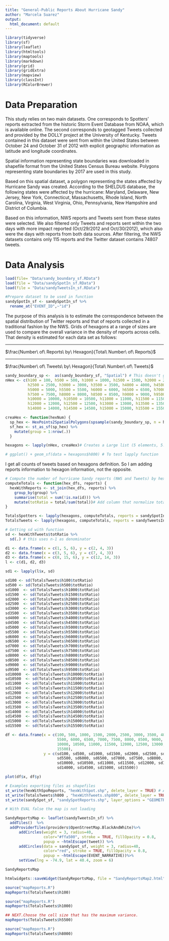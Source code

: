 ```yaml
---
title: "General-Public Reports About Hurricane Sandy"
author: "Marcela Suarez"
output:
  html_document: default
---
```



```r

library(tidyverse)
library(sf)
library(leaflet)
library(htmltools)
library(maptools)
library(markdown)
library(grid)
library(gridExtra)
library(mapview)
library(classInt)
library(RColorBrewer)
```
# Data Preparation


This study relies on two main datasets. One corresponds to Spotters' reports extracted 
from the historic Storm Event Database from NOAA, which is available online. The second 
corresponds to geotagged Tweets collected and provided by the DOLLY project at the University
of Kentucky. Tweets contained in this dataset were sent from within the United States between
October 24 and October 31 of 2012 with explicit geographic information as latitude and
longitude coordinates.

Spatial information representing state boundaries was downloaded in shapefile format from the
United States Census Bureau website. Polygons representing state boundaries by 2017 are used 
in this study.

Based on this spatial dataset, a polygon representing the states affected by Hurricane Sandy 
was created. According to the SHELDUS database, the following states were affected by the
hurricane: Maryland, Delaware, New Jersey, New York, Connecticut, Massachusetts, Rhode Island,
North Carolina, Virginia, West Virginia, Ohio, Pennsylvania, New Hampshire and District of Columbia.

Based on this information, NWS reports and Tweets sent from these states were selected. We also filtered
only Tweets and reports sent within the two days with more impact reported (Oct/29/2012 and Oct/30/2012), 
which also were the days with reports from both data sources. After filtering, the NWS datasets contains
only 115 reports and the Twitter dataset contains 74807 tweets. 


# Data Analysis

```r

load(file= "Data/sandy_boundary_sf.RData")
load(file = "Data/sandySpotIn_sf.RData")
load(file = "Data/sandyTweetsIn_sf.RData")

#Prepare dataset to be used in function
sandySpotIn_sf <- sandySpotIn_sf %>%
  rename_at("EVENT_ID",~"id")  

```


The purpose of this analysis is to estimate the correspondence between the spatial distribution of Twitter reports and that of reports collected in a traditional fashion by the NWS. Grids of hexagons at a range of sizes are used to compare the overall variance in the density of reports across cells. That density is estimated for each data set as follows: 

***
$\frac{Number\ of\ Reports\ by\ Hexagon}{Total\ Number\ of\ Reports}$


*** 
$\frac{Number\ of\ Tweets\ by\ Hexagon}{Total\ Number\ of\ Tweets}$  


```r

sandy_boundary_sp <-  as(sandy_boundary_sf, "Spatial") # This doesn't go in data preparation because I guess I will use the sf version of the file later.
nHex <- c(h100 = 100, h500 = 500, h1000 = 1000, h1500 = 1500, h2000 = 2000, 
          h2500 = 2500, h3000 = 3000, h3500 = 3500, h4000 = 4000, h4500 = 4500,
          h5000 = 5000, h5500 = 5500, h6000 = 6000, h6500 = 6500, h7000 = 7000, 
          h7500 = 7500, h8000 = 8000, h8500 = 8500, h9000 = 9000, h9500 = 9500, 
          h10000 = 10000, h10500 = 10500, h11000 = 11000, h11500 = 11500, 
          h12000 = 12000, h12500 = 12500, h13000 = 13000, h13500 = 13500, 
          h14000 = 14000, h14500 = 14500, h15000 = 15000, h15500 = 15500)

```

```r

creaHex <- function(hexNum) {
  sp_hex <- HexPoints2SpatialPolygons(spsample(sandy_boundary_sp, n = hexNum, type = "hexagonal"))
  sf_hex <- st_as_sf(sp_hex) %>%
    mutate(group = 1:nrow(.))
  }

hexagons <- lapply(nHex, creaHex)# Creates a Large list (5 elements, 5.5 Mb)

# ggplot() + geom_sf(data = hexagons$h800) # To test lapply function
```

I get all counts of tweets based on hexagons definition. So I am adding reports information to hexagon information, not the opposite.

```r

# Compute the number of hurricane Sandy reports (NWS and Tweets) by hexagon
computeTotals <- function(hex_dfs, reports) {
  hexWithReports <- st_join(hex_dfs, reports) %>%
    group_by(group) %>%
    summarise(total = sum(!is.na(id))) %>%
    mutate(totRatio = total/sum(total))# Add column that normalize totals
}

TotalsSpotters <- lapply(hexagons, computeTotals, reports = sandySpotIn_sf)
TotalsTweets <- lapply(hexagons, computeTotals, reports = sandyTweetsIn_sf)
```

```r
# Getting sd with function
sd <- hexWithTweets$totRatio %>%
  sd(.) # this uses n-1 as denominator

d1 <- data.frame(x = c(1, 5, 6), y = c(2, 4, 3))
d2 <- data.frame(x = c(3, 5, 6), y = c(7, 4, 3))
d3 <- data.frame(x = c(8, 15, 6), y = c(12, 14, 3))
l <- c(d1, d2, d3)

sd1 <- lapply(l$x, sd)

sd100 <- sd(TotalsTweets$h100$totRatio)
sd500 <- sd(TotalsTweets$h500$totRatio)
sd1000  <- sd(TotalsTweets$h1000$totRatio)
sd1500  <- sd(TotalsTweets$h1500$totRatio)
sd2000  <- sd(TotalsTweets$h2000$totRatio)
sd2500  <- sd(TotalsTweets$h2500$totRatio)
sd3000  <- sd(TotalsTweets$h3000$totRatio)
sd3500  <- sd(TotalsTweets$h3500$totRatio)
sd4000  <- sd(TotalsTweets$h4000$totRatio)
sd4500  <- sd(TotalsTweets$h4500$totRatio)
sd5000  <- sd(TotalsTweets$h5000$totRatio)
sd5500  <- sd(TotalsTweets$h5500$totRatio)
sd6000  <- sd(TotalsTweets$h6000$totRatio)
sd6500  <- sd(TotalsTweets$h6500$totRatio)
sd7000  <- sd(TotalsTweets$h7000$totRatio)
sd7500  <- sd(TotalsTweets$h7500$totRatio)
sd8000  <- sd(TotalsTweets$h8000$totRatio)
sd8500  <- sd(TotalsTweets$h8500$totRatio)
sd9000  <- sd(TotalsTweets$h9000$totRatio)
sd9500  <- sd(TotalsTweets$h9500$totRatio)
sd10000  <- sd(TotalsTweets$h10000$totRatio)
sd10500  <- sd(TotalsTweets$h10500$totRatio)
sd11000  <- sd(TotalsTweets$h11000$totRatio)
sd11500  <- sd(TotalsTweets$h11500$totRatio)
sd12000  <- sd(TotalsTweets$h12000$totRatio)
sd12500  <- sd(TotalsTweets$h12500$totRatio)
sd13000  <- sd(TotalsTweets$h13000$totRatio)
sd13500  <- sd(TotalsTweets$h13500$totRatio)
sd14000  <- sd(TotalsTweets$h14000$totRatio)
sd14500  <- sd(TotalsTweets$h14500$totRatio)
sd15000  <- sd(TotalsTweets$h15000$totRatio)
sd15500  <- sd(TotalsTweets$h15500$totRatio)

df <- data.frame(x = c(100, 500, 1000, 1500, 2000, 2500, 3000, 3500, 4000, 4500, 5000,
                       5500, 6000, 6500, 7000, 7500, 8000, 8500, 9000, 9500,
                       10000, 10500, 11000, 11500, 12000, 12500, 13000, 13500, 14000, 14500, 15000,
                       15500),
                 y = c(sd100, sd500, sd1000, sd1500, sd2000, sd2500, sd3000, sd3500, sd4000, sd4500, sd5000,
                       sd5500, sd6000, sd6500, sd7000, sd7500, sd8000, sd8500, sd9000, sd9500,
                       sd10000, sd10500, sd11000, sd11500, sd12000, sd12500, sd13000, sd13500,
                       sd14000, sd14500, sd15000, sd15500))

plot(df$x, df$y)

```


```r
# Examples exporting files as shapefiles
st_write(hexWithSpoReports, "hexWithSpot.shp", delete_layer = TRUE) # A single file with polygons
st_write(TotalsTweets$h800 , "hexWithTweets.shp800", delete_layer = TRUE) # A polygons spatial data frame from a list
st_write(sandySpot_sf, "sandySpotReports.shp", layer_options = "GEOMETRY=AS_XY", delete_layer = TRUE) # A single files with points
```

```r
# With EVAL false the map is not loading

SandyReportsMap <- leaflet(sandyTweetsIn_sf) %>% 
  addTiles()  %>%
  addProviderTiles(providers$OpenStreetMap.BlackAndWhite)%>% 
      addCircles(weight = 3, radius=40,
                 color="#ffa500", stroke = TRUE, fillOpacity = 0.8,
                 popup = ~htmlEscape(tweet)) %>%
      addCircles(data = sandySpot_sf, weight = 3, radius=40,
                 color="red", stroke = TRUE, fillOpacity = 0.8,
                 popup = ~htmlEscape(EVENT_NARRATIVE))%>% 
      setView(lng = -74.9, lat = 40.4, zoom = 6)

SandyReportsMap

htmlwidgets::saveWidget(SandyReportsMap, file = "SandyReportsMap2.html")
```


```r
source("mapReports.R")
mapReports(TotalsTweets$h100)

```

```r
source("mapReports.R")
mapReports(TotalsTweets$h1000)

```


```r
## NEXT.Choose the cell size that has the maximum variance.
mapReports(TotalsTweets$h5500)
```


```r
source("mapReports.R")
mapReports(TotalsTweets$h8000)

```

